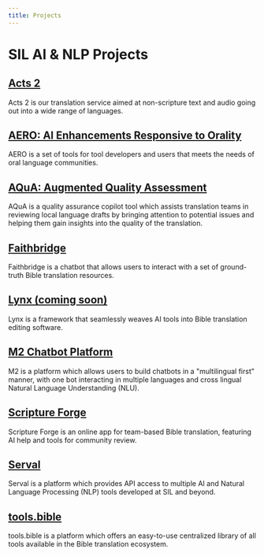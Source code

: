 ```yaml
---
title: Projects
---
```


# SIL AI & NLP Projects


## [Acts 2](projects/acts2)
Acts 2 is our translation service aimed at non-scripture text and audio going out into a wide range of languages.


## [AERO: AI Enhancements Responsive to Orality](projects/AERO)
AERO is a set of tools for tool developers and users that meets the needs of oral language communities.


## [AQuA: Augmented Quality Assessment](projects/AQuA)
AQuA is a quality assurance copilot tool which assists translation teams in reviewing local language drafts 
by bringing attention to potential issues and helping them gain insights into the quality of the translation.

## [Faithbridge](projects/faithbridge)
Faithbridge is a chatbot that allows users to interact with a set of ground-truth Bible translation resources.

## [Lynx (coming soon)](projects/lynx)
Lynx is a framework that seamlessly weaves AI tools into Bible translation editing software. 


## [M2 Chatbot Platform](projects/chat)
M2 is a platform which allows users to build chatbots in a "multilingual first" manner, with one bot interacting in 
multiple languages and cross lingual Natural Language Understanding (NLU).


## [Scripture Forge](projects/scriptureforge)
Scripture Forge is an online app for team-based Bible translation, featuring AI help and tools for community review.


## [Serval](projects/serval)
Serval is a platform which provides API access to multiple AI and Natural Language Processing (NLP) tools developed at SIL and beyond.


## [tools.bible](projects/bible-tools)
tools.bible is a platform which offers an easy-to-use centralized library of all tools available in the Bible 
translation ecosystem. 

